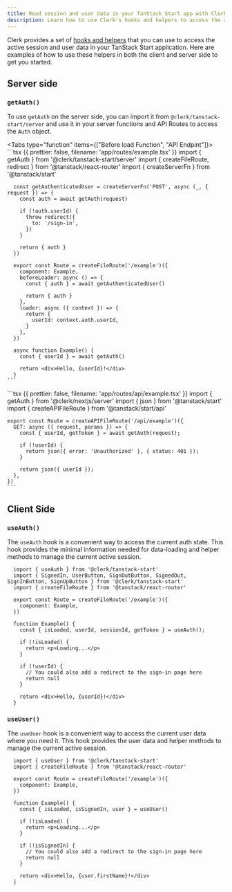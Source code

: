 ```yaml
---
title: Read session and user data in your TanStack Start app with Clerk
description: Learn how to use Clerk's hooks and helpers to access the active session and user data in your TanStack Start application.
---
```


Clerk provides a set of [hooks and helpers](/docs/references/tanstack-start/overview#client-side-helpers) that you can use to access the active session and user data in your TanStack Start application. Here are examples of how to use these helpers in both the client and server side to get you started.

## Server side

### `getAuth()`

To use `getAuth` on the server side, you can import it from `@clerk/tanstack-start/server` and use it in your server functions and API Routes to access the `Auth` object.

<Tabs type="function" items={["Before load Function", "API Endpint"]}>
  <Tab>
    ```tsx {{ prettier: false, filename: 'app/routes/example.tsx' }}
      import { getAuth } from '@clerk/tanstack-start/server'
      import { createFileRoute, redirect } from '@tanstack/react-router'
      import { createServerFn } from '@tanstack/start'

      const getAuthenticatedUser = createServerFn('POST', async (_, { request }) => {
        const auth = await getAuth(request)

        if (!auth.userId) {
          throw redirect({
            to: '/sign-in',
          })
        }

        return { auth }
      })

      export const Route = createFileRoute('/example')({
        component: Example,
        beforeLoader: async () => {
          const { auth } = await getAuthenticatedUser()

          return { auth }
        },
        loader: async ({ context }) => {
          return {
            userId: context.auth.userId,
          }
        },
      })

      async function Example() {
        const { userId } = await getAuth()

        return <div>Hello, {userId}!</div>
      }
    ```
  </Tab>

  <Tab>
    ```tsx {{ prettier: false, filename: 'app/routes/api/example.tsx' }}
    import { getAuth } from '@clerk/nextjs/server'
    import { json } from '@tanstack/start'
    import { createAPIFileRoute } from '@tanstack/start/api'

    export const Route = createAPIFileRoute('/api/example')({
      GET: async ({ request, params }) => {
        const { userId, getToken } = await getAuth(request);

        if (!userId) {
          return json({ error: 'Unauthorized' }, { status: 401 });
        }

        return json({ userId });
      },
    })
    ```
  </Tab>
</Tabs>

## Client Side

### `useAuth()`

The `useAuth` hook is a convenient way to access the current auth state. This hook provides the minimal information needed for data-loading and helper methods to manage the current active session.

```tsx {{ prettier: false, filename: 'routes/example.tsx' }}
  import { useAuth } from '@clerk/tanstack-start'
  import { SignedIn, UserButton, SignOutButton, SignedOut, SignInButton, SignUpButton } from '@clerk/tanstack-start'
  import { createFileRoute } from '@tanstack/react-router'

  export const Route = createFileRoute('/example')({
    component: Example,
  })

  function Example() {
    const { isLoaded, userId, sessionId, getToken } = useAuth();

    if (!isLoaded) {
      return <p>Loading...</p>
    }

    if (!userId) {
      // You could also add a redirect to the sign-in page here
      return null
    }

    return <div>Hello, {userId}!</div>
  }
```

### `useUser()`

The `useUser` hook is a convenient way to access the current user data where you need it. This hook provides the user data and helper methods to manage the current active session.

```tsx {{ prettier: false, filename: 'routes/example.tsx' }}
  import { useUser } from '@clerk/tanstack-start'
  import { createFileRoute } from '@tanstack/react-router'

  export const Route = createFileRoute('/example')({
    component: Example,
  })

  function Example() {
    const { isLoaded, isSignedIn, user } = useUser()

    if (!isLoaded) {
      return <p>Loading...</p>
    }

    if (!isSignedIn) {
      // You could also add a redirect to the sign-in page here
      return null
    }

    return <div>Hello, {user.firstName}!</div>
  }
```

[get-auth]: /docs/references/tanstack-start/get-auth
